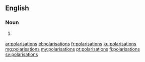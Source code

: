 ==English==

===Noun===
{{head|en|noun plural form}}

# {{context|British|lang=en}} {{plural of|polarisation|lang=en}}

[[ar:polarisations]]
[[el:polarisations]]
[[fr:polarisations]]
[[ku:polarisations]]
[[mg:polarisations]]
[[my:polarisations]]
[[pt:polarisations]]
[[fi:polarisations]]
[[sv:polarisations]]